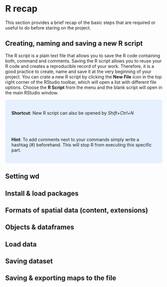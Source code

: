 # R recap {#rrecap} 
This section provides a brief recap of the basic steps that are required or useful to do before staring on the project.

## Creating, naming and saving a new R script

The R script is a plain text file that allows you to save the R code containing both, command and comments. Saving the R script allows you to reuse your R code and creates a reproducible record of your work. Therefore, it is a good practice to create, name and save it at the very beginning of your project. 
You can crate a new R script by clicking the **New File** icon in the top right corner of the RStudio toolbar, which will open a list with different file options. Choose the **R Script** from the menu and the blank script will open in the main RStudio window.

<style>
div.blue { background-color:#fff5e6; border-radius: 5px; padding: 20px;}
</style>
<div class = "blue">
**Shortcut**: New R script can also be opened by *Shift+Ctrl+N*
</div>



<style>
div.blue { background-color:#e6f0ff; border-radius: 5px; padding: 20px;}
</style>
<div class = "blue">
**Hint**: To add comments next to your commands simply write a hashtag (#) beforehand. This will stop R from executing this specific part.
</div>
 

## Setting wd
## Install & load packages
## Formats of spatial data (content, extensions) 
## Objects & dataframes
## Load data
## Saving dataset
## Saving & exporting maps to the file


